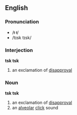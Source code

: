 ==English==
===Pronunciation===
*/ǂ ǂ/
*/tɪsk tɪsk/
===Interjection===
'''tsk tsk'''

#an exclamation of [[disapproval]]
===Noun===
'''tsk tsk'''

#an exclamation of [[disapproval]]
#an [[alveolar]] [[click]] sound